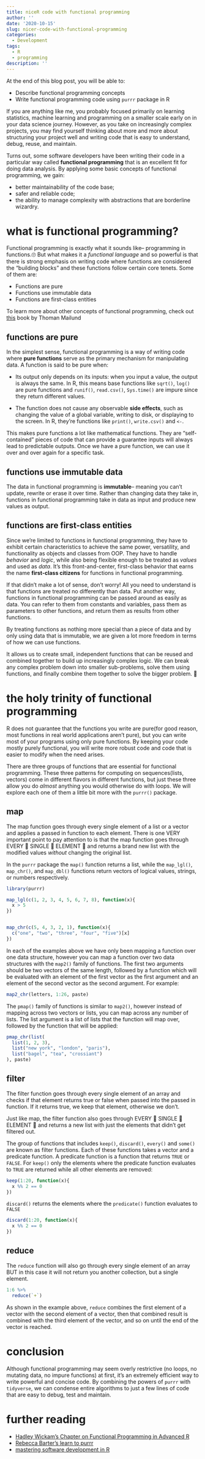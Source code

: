 ```yaml
---
title: niceR code with functional programming
author: ''
date: '2020-10-15'
slug: nicer-code-with-functional-programming
categories:
  - Development
tags:
  - R
  - programming
description: ''
---
```



At the end of this blog post, you will be able to:

* Describe functional programming concepts
* Write functional programming code using `purrr` package in R


If you are anything like me, you probably focused primarily on learning statistics, machine learning and programming on a smaller scale early on in your data science journey. However, as  you take on increasingly complex projects, you may find yourself thinking about more and more about structuring your project well and writing code that is easy to understand, debug, reuse, and maintain.


Turns out, some software developers have been writing their code in a particular way called **functional programming** that is an excellent fit for doing data analysis. By applying some basic concepts of functional programming, we gain:

* better maintainability of the code base;
* safer and reliable code;
* the ability to manage complexity with abstractions that are borderline wizardry.



# what is functional programming?

Functional programming is exactly what it sounds like-- programming in functions.🙄  But what makes it a *functional language* and so powerful is that there is strong emphasis on writing code where functions are considered the "building blocks" and these functions follow certain core tenets. Some of them are:

* Functions are pure
* Functions use immutable data
* Functions are first-class entities

To learn more about other concepts of functional programming, check out [this](https://www.amazon.com/Functional-Programming-Advanced-Statistical-Analysis-ebook/dp/B06XX7YL7M) book by Thoman Mailund


## functions are pure

In the simplest sense, functional programming is a way of writing code where **pure functions** serve as the primary mechanism for manipulating data. A function is said to be pure when:

* Its output only depends on its inputs: when you input a value, the output is always the same. In R, this means base functions like `sqrt()`, `log()` are pure functions and `runif()`, `read.csv()`, `Sys.time()` are impure since they return different values.


* The function does not cause any observable **side effects**, such as changing the value of a global variable, writing to disk, or displaying to the screen. In R, they're functions like `print()`, `write.csv()` and `<-`.


This makes pure functions a lot like mathematical functions. They are "self-contained" pieces of code that can provide a guarantee inputs will always lead to predictable outputs. Once we have a pure function, we can use it over and over again for a specific task. 

## functions use immutable data

The data in functional programming is **immutable**-- meaning you can't update, rewrite or erase it over time. Rather than changing data they take in, functions in functional programming take in data as input and produce new values as output. 


## functions are first-class entities

Since we’re limited to functions in functional programming, they have to exhibit certain characteristics to achieve the same power, versatility, and functionality as objects and classes from OOP. They have to handle *behavior* and *logic*, while also being flexible enough to be treated
as *values* and used as *data*. It’s this front-and-center, first-class behavior that earns the name **first-class citizens** for functions in functional programming.

If that didn't make a lot of sense, don't worry! All you need to understand is that functions are treated no differently than data. Put another way, functions in functional programming can be passed around as easily as data. You can refer to them from constants and variables, pass them as parameters to other functions, and return them as results from other functions.

By treating functions as nothing more special than a piece of data and by only using data that is immutable, we are given a lot more freedom in terms of how we can use functions.

It allows us to create small, independent functions that can be reused and combined together to build up increasingly complex logic. We can break any complex problem down into smaller sub-problems, solve them using functions, and finally combine them together to solve the bigger problem. 🤯



# the holy trinity of functional programming

R does not guarantee that the functions you write are pure(for good reason, most functions in real world applications aren't pure), but you can write most of your programs using only pure functions. By keeping your code mostly purely functional, you will write more robust code and code that is easier to modify when the need arises.


There are three groups of functions that are essential for functional programming. These three patterns for computing on sequences(lists, vectors) come in different flavors in different functions, but just these three allow you do _almost_ anything you would otherwise do with loops. We will explore each one of them a little bit more with the `purrr()` package.



## map

The map function goes through every single element of a list or a vector and applies a passed in function to each element. There is one VERY important point to pay attention to is that the map function goes through EVERY 👏 SINGLE 👏 ELEMENT 👏 and returns a brand new list with the modified values *without* changing the original list.

In the `purrr` package the `map()` function returns a list, while the `map_lgl()`, `map_chr()`, and `map_dbl()` functions return vectors of logical values, strings, or numbers respectively.

```r
library(purrr)

map_lgl(c(1, 2, 3, 4, 5, 6, 7, 8), function(x){
  x > 5
})


map_chr(c(5, 4, 3, 2, 1), function(x){
  c("one", "two", "three", "four", "five")[x]
})

```


In each of the examples above we have only been mapping a function over one data structure, however you can map a function over two data structures with the `map2()` family of functions. The first two arguments should be two vectors of the same length, followed by a function which will be evaluated with an element of the first vector as the first argument and an element of the second vector as the second argument. For example:


```r
map2_chr(letters, 1:26, paste)
```

The `pmap()` family of functions is similar to `map2()`, however instead of mapping across two vectors or lists, you can map across any number of lists. The list argument is a list of lists that the function will map over, followed by the function that will be applied:


```r
pmap_chr(list(
  list(1, 2, 3),
  list("new york", "london", "paris"),
  list("bagel", "tea", "crossiant")
), paste)
```



## filter

The filter function goes through every single element of an array and checks if that element returns true or false when passed into the passed in function. If it returns true, we keep that element, otherwise we don't. 

Just like map, the filter function also goes through EVERY 👏 SINGLE 👏 ELEMENT 👏 and returns a new list  with just the elements that didn't get filtered out.

The group of functions that includes `keep()`, `discard()`, `every()` and  `some()` are known as filter functions. Each of these functions takes a vector and a predicate function.  A predicate function is a function that returns `TRUE` or `FALSE`.  For `keep()` only the elements where the predicate function evaluates to `TRUE` are returned while all other elements are removed:


```r

keep(1:20, function(x){
  x %% 2 == 0
})
```

`discard()` returns the elements where the `predicate()` function evaluates to `FALSE`

```r
discard(1:20, function(x){
  x %% 2 == 0
})
```



##  reduce

The `reduce` function will also go through every single element of an array BUT in this case it will not return you another collection, but a single element.


```r

1:6 %>%
  reduce(`+`)


```

As shown in the example above, `reduce` combines the first element of a vector with the second element of a vector, then that combined result is combined with the third element of the vector, and so on until the end of the vector is reached. 


# conclusion

Although functional programming may seem overly restrictive (no loops, no mutating data, no impure functions) at first, it's an extremely efficient way to write powerful and concise code. By combining the powers of `purrr` with `tidyverse`, we can condense entire algorithms to just a few lines of code that are easy to debug, test and maintain. 


# further reading

* [Hadley Wickam's Chapter on Functional Programming in Advanced R](https://adv-r.hadley.nz/fp.html)
* [Rebecca Barter's learn to purrr](http://www.rebeccabarter.com/blog/2019-08-19_purrr/)
* [mastering software development in R](https://bookdown.org/rdpeng/RProgDA/functional-programming.html)


